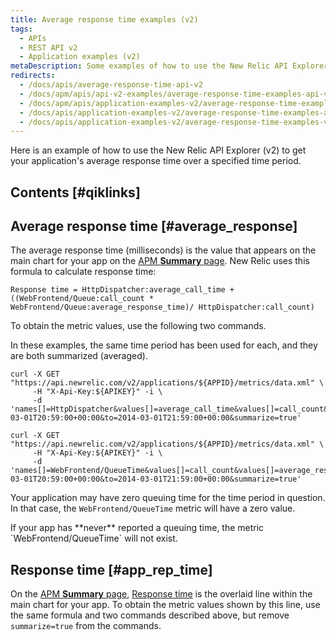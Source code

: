 ```yaml
---
title: Average response time examples (v2)
tags:
  - APIs
  - REST API v2
  - Application examples (v2)
metaDescription: Some examples of how to use the New Relic API Explorer (v2) to get your app's average application response time.
redirects:
  - /docs/apis/average-response-time-api-v2
  - /docs/apm/apis/api-v2-examples/average-response-time-examples-api-v2
  - /docs/apm/apis/application-examples-v2/average-response-time-examples-api-v2
  - /docs/apis/application-examples-v2/average-response-time-examples-api-v2
  - /docs/apis/application-examples-v2/average-response-time-examples-v2
---
```


Here is an example of how to use the New Relic API Explorer (v2) to get your application's average response time over a specified time period.

## Contents [#qiklinks]

## Average response time [#average_response]

The average response time (milliseconds) is the value that appears on the main chart for your app on the [APM **Summary** page](/docs/applications-menu/applications-overview). New Relic uses this formula to calculate response time:

```
Response time = HttpDispatcher:average_call_time + ((WebFrontend/Queue:call_count * WebFrontend/Queue:average_response_time)/ HttpDispatcher:call_count)
```

To obtain the metric values, use the following two commands.

In these examples, the same time period has been used for each, and they are both summarized (averaged).

```
curl -X GET "https://api.newrelic.com/v2/applications/${APPID}/metrics/data.xml" \
     -H "X-Api-Key:${APIKEY}" -i \
     -d 'names[]=HttpDispatcher&values[]=average_call_time&values[]=call_count&from=2014-03-01T20:59:00+00:00&to=2014-03-01T21:59:00+00:00&summarize=true'
```

```
curl -X GET "https://api.newrelic.com/v2/applications/${APPID}/metrics/data.xml" \
     -H "X-Api-Key:${APIKEY}" -i \
     -d 'names[]=WebFrontend/QueueTime&values[]=call_count&values[]=average_response_time&from=2014-03-01T20:59:00+00:00&to=2014-03-01T21:59:00+00:00&summarize=true'
```

Your application may have zero queuing time for the time period in question. In that case, the `WebFrontend/QueueTime` metric will have a zero value.

<Callout variant="tip">
  If your app has **never** reported a queuing time, the metric `WebFrontend/QueueTime` will not exist.
</Callout>

## Response time [#app_rep_time]

On the [APM **Summary** page](/docs/applications-menu/applications-overview), [Response time](/docs/data-analysis/user-interface-functions/view-your-data/response-time) is the overlaid line within the main chart for your app. To obtain the metric values shown by this line, use the same formula and two commands described above, but remove `summarize=true` from the commands.
